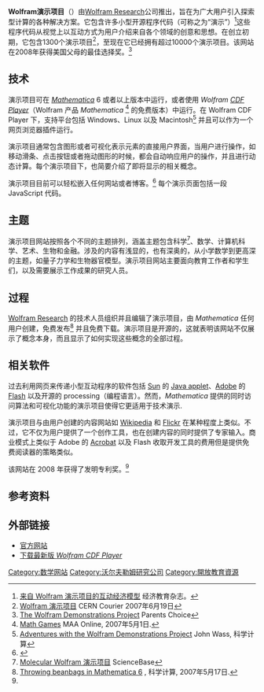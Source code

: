 {{TA
|G1=IT
}}
'''Wolfram演示项目'''（{{lang|en|Wolfram Demonstrations Project}}）由[[Wolfram_Research|Wolfram Research]]公司推出，旨在为广大用户引入探索型计算的各种解决方案。它包含许多小型开源程序代码（可称之为“演示”）<ref>[http://www.indiana.edu/~econed/issues/v40_1/2.htm 来自 Wolfram 演示项目的互动经济模型] {{Wayback|url=http://www.indiana.edu/~econed/issues/v40_1/2.htm |date=20081211232827 }} 经济教育杂志。</ref>这些程序代码从视觉上以互动方式为用户介绍来自各个领域的创意和思想。在创立初期，它包含1300个演示项目<ref>[http://cerncourier.com/cws/product/P000002568 Wolfram 演示项目] {{Wayback|url=http://cerncourier.com/cws/product/P000002568 |date=20081123122244 }} CERN Courier 2007年6月19日</ref>，至现在它已经拥有超过10000个演示项目。该网站在2008年获得美国父母的最佳选择奖。<ref name="#1">[http://www.parents-choice.org/product.cfm?product_id=24826&StepNum=1 The Wolfram Demonstrations Project] {{Wayback|url=http://www.parents-choice.org/product.cfm?product_id=24826&StepNum=1 |date=20181003104330 }} Parents Choice</ref><!-- May 2012-->

==技术==
演示项目可在 ''[[Mathematica|Mathematica]]'' 6 或者以上版本中运行，或者使用 ''Wolfram [[CDF_Player|CDF Player]]''（Wolfram 产品 ''Mathematica'' <ref>[http://www.maa.org/editorial/mathgames/mathgames_05_02_07.html Math Games] {{Wayback|url=http://www.maa.org/editorial/mathgames/mathgames_05_02_07.html |date=20070504043454 }} MAA Online, 2007年5月1日.</ref> 的免费版本）中运行。在 Wolfram CDF Player 下，支持平台包括 Windows、Linux 以及 Macintosh<ref>[http://www.scientificcomputing.com/Adventures-with-the-Wolfram-Demonstrations-Project.aspx Adventures with the Wolfram Demonstrations Project] {{Wayback|url=http://www.scientificcomputing.com/Adventures-with-the-Wolfram-Demonstrations-Project.aspx |date=20120215215831 }} John Wass, 科学计算</ref> 并且可以作为一个网页浏览器插件运行。

演示项目通常包含图形或者可视化表示元素的直接用户界面，当用户进行操作，如移动滑条、点击按钮或者拖动图形的时候，都会自动响应用户的操作，并且进行动态计算。每个演示项目下，也简要介绍了即将显示的相关概念。

演示项目目前可以轻松嵌入任何网站或者博客。<ref>{{cite web|last=Kaurov|first=Vitaliy|title=Add a Wolfram Demonstration to Your Site in One Easy Step|url=http://blog.wolfram.com/2012/04/24/add-a-wolfram-demonstration-to-your-site-in-one-easy-step/|accessdate=2016-03-26|archive-date=2012-04-29|archive-url=https://web.archive.org/web/20120429044319/http://blog.wolfram.com/2012/04/24/add-a-wolfram-demonstration-to-your-site-in-one-easy-step/|dead-url=no}}</ref> 每个演示页面包括一段 JavaScript 代码。

==主题==
演示项目网站按照各个不同的主题排列，涵盖主题包含科学<ref>[http://www.sciencebase.com/science-blog/molecular-wolfram-demonstrations.html Molecular Wolfram 演示项目] {{Wayback|url=http://www.sciencebase.com/science-blog/molecular-wolfram-demonstrations.html |date=20211120192016 }} ScienceBase</ref>、数学、计算机科学、艺术、生物和金融。涉及的内容有浅显的，也有深奥的，从小学数学到更高深的主题，如量子力学和生物器官模型。演示项目网站主要面向教育工作者和学生们，以及需要展示工作成果的研究人员。

==过程==
[[Wolfram_Research|Wolfram Research]] 的技术人员组织并且编辑了演示项目，由 ''Mathematica'' 任何用户创建，免费发布<ref>[http://www.scientific-computing.com/education/archives/29 Throwing beanbags in Mathematica 6] {{Wayback|url=http://www.scientific-computing.com/education/archives/29 |date=20071015201652 }}, 科学计算, 2007年5月17日.</ref> 并且免费下载。演示项目是开源的，这就表明该网站不仅展示了概念本身，而且显示了如何实现这些概念的全部过程。

==相关软件==
过去利用网页来传递小型互动程序的软件包括 [[Sun|Sun]] 的 [[Java_applet|Java applet]]、[[Adobe|Adobe]] 的 [[Flash|Flash]] 以及开源的 processing（编程语言）。然而，''Mathematica'' 提供的同时访问算法和可视化功能的演示项目使得它更适用于技术演示. 

演示项目与由用户创建的内容网站如 [[Wikipedia|Wikipedia]] 和 [[Flickr|Flickr]] 在某种程度上类似。不过，它不仅为用户提供了一个创作工具，也在创建内容的同时提供了专家输入。商业模式上类似于 Adobe 的 [[Acrobat|Acrobat]] 以及 Flash 收取开发工具的费用但是提供免费阅读器的策略类似。

该网站在 2008 年获得了发明专利奖。<ref name="#1"/>

== 参考资料 ==
{{reflist}}

== 外部链接 ==
*[http://demonstrations.wolfram.com 官方网站] {{Wayback|url=http://demonstrations.wolfram.com/ |date=20220514072548 }}
*[http://www.wolfram.com/cdf-player/ 下载最新版 ''Wolfram CDF Player''] {{Wayback|url=http://www.wolfram.com/cdf-player/ |date=20110718075312 }}

[[Category:数学网站|Category:数学网站]]
[[Category:沃尔夫勒姆研究公司|Category:沃尔夫勒姆研究公司]]
[[Category:開放教育資源|Category:開放教育資源]]